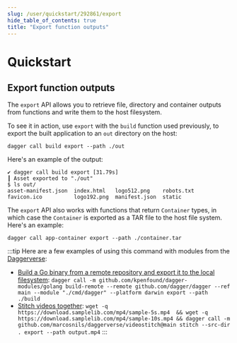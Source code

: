 ```yaml
---
slug: /user/quickstart/292861/export
hide_table_of_contents: true
title: "Export function outputs"
---
```


# Quickstart

## Export function outputs

The `export` API allows you to retrieve file, directory and container outputs from functions and write them to the host filesystem.

To see it in action, use `export` with the `build` function used previously, to export the built application to an `out` directory on the host:

```shell
dagger call build export --path ./out
```

Here's an example of the output:

```shell
✔ dagger call build export [31.79s]
┃ Asset exported to "./out"
$ ls out/
asset-manifest.json  index.html   logo512.png    robots.txt
favicon.ico          logo192.png  manifest.json  static
```

The `export` API also works with functions that return `Container` types, in which case the `Container` is exported as a TAR file to the host file system. Here's an example:

```shell
dagger call app-container export --path ./container.tar
```

:::tip
Here are a few examples of using this command with modules from the [Daggerverse](https://daggerverse.dev/):

- [Build a Go binary from a remote repository and export it to the local filesystem](https://daggerverse.dev/mod/github.com/kpenfound/dagger-modules/golang): `dagger call -m github.com/kpenfound/dagger-modules/golang build-remote --remote github.com/dagger/dagger --ref main --module "./cmd/dagger" --platform darwin export --path ./build`
- [Stitch videos together](https://daggerverse.dev/mod/github.com/marcosnils/daggerverse/videostitch): `wget -q https://download.samplelib.com/mp4/sample-5s.mp4  && wget -q https://download.samplelib.com/mp4/sample-10s.mp4 && dagger call -m github.com/marcosnils/daggerverse/videostitch@main stitch --src-dir . export --path output.mp4`
:::
